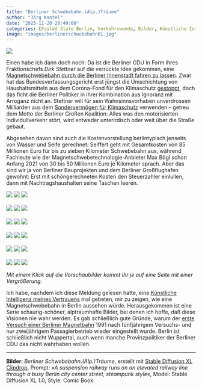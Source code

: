 ```yaml
---
title: "Berliner Schwebebahn.(Alp.)Träume"
author: "Jörg Kantel"
date: "2023-11-20 20:40:00"
categories: [Failed State Berlin, Verkehrswende, Bilder, Künstliche Intelligenz]
image: "images/berlinerschwebebahn01.jpg"
---
```


[![](images/berlinerschwebebahn01-b.jpg)](https://www.flickr.com/photos/schockwellenreiter/53345096093/)

Einen habe ich dann doch noch: Da ist die Berliner CDU in Form ihres Fraktionschefs *Dirk Stettner* auf die verrückte Idee gekommen, eine [Magnetschwebebahn durch die Berliner Innenstadt fahren zu lassen](https://taz.de/Sondervermoegen-Klimaschutz/!5971034/). Zwar hat das Bundesverfassungsgericht erst jüngst die Umschichtung von Haushaltsmitteln aus dem Corona-Fond für den Klimaschutz [gestoppt](https://www.tagesschau.de/inland/bundesverfassungsgericht-schuldenbremse-102.html), doch das ficht die Berliner Politiker in ihrer Kombination aus Ignoranz mit Arroganz nicht an. Stettner will für sein Wahnsinnsvorhaben unverdrossen Milliarden aus dem [Sondervermögen für Klimaschutz](https://taz.de/Sondervermoegen-fuer-Klimaschutz/!5971738/) verwenden -- getreu dem Motto der Berliner Großen Koalition: Alles was den motorisierten Individullverkehr stört, wird entweder unterirdisch oder weit über die Straße gebaut.

Abgesehen davon sind auch die Kostenvorstellung berlintypisch jenseits von Wasser und Seife gerechnet: Seiffert geht mit Gesamtkosten von 85 Millionen Euro für bis zu sieben Kilometer Schwebebahn aus, während Fachleute wie der Magnetschwebetechnologie-Anbieter Max Bögl schon Anfang 2021 von 30 bis 50 Millionen Euro je Kilometer sprach. Aber das sind wir ja von Berliner Bauprojekten und dem Berliner Großflughafen gewohnt: Erst mit schöngerechneten Kosten den Steuerzahler einlullen, dann mit Nachtragshaushalten seine Taschen leeren.

[![](images/berlinerschwebebahn02.jpg)](https://www.flickr.com/photos/schockwellenreiter/53345192304/)&nbsp;[![](images/berlinerschwebebahn03.jpg)](https://www.flickr.com/photos/schockwellenreiter/53345192249/)&nbsp;[![](images/berlinerschwebebahn04.jpg)](https://www.flickr.com/photos/schockwellenreiter/53344863766/)<br /><br />
[![](images/berlinerschwebebahn05.jpg)](https://www.flickr.com/photos/schockwellenreiter/53343984612/)&nbsp;[![](images/berlinerschwebebahn06.jpg)](https://www.flickr.com/photos/schockwellenreiter/53344863346/)&nbsp;[![](images/berlinerschwebebahn07.jpg)](https://www.flickr.com/photos/schockwellenreiter/53345095343/)<br /><br />
[![](images/berlinerschwebebahn08.jpg)](https://www.flickr.com/photos/schockwellenreiter/53345095268/)&nbsp;[![](images/berlinerschwebebahn09.jpg)](https://www.flickr.com/photos/schockwellenreiter/53345095228/)&nbsp;[![](images/berlinerschwebebahn10.jpg)](https://www.flickr.com/photos/schockwellenreiter/53343984107/)<br /><br />
[![](images/berlinerschwebebahn11.jpg)](https://www.flickr.com/photos/schockwellenreiter/53345314665/)&nbsp;[![](images/berlinerschwebebahn12.jpg)](https://www.flickr.com/photos/schockwellenreiter/53345314630/)&nbsp;[![](images/berlinerschwebebahn13.jpg)](https://www.flickr.com/photos/schockwellenreiter/53345314615/)<br /><br />
[![](images/berlinerschwebebahn14.jpg)](https://www.flickr.com/photos/schockwellenreiter/53344862566/)&nbsp;[![](images/berlinerschwebebahn15.jpg)](https://www.flickr.com/photos/schockwellenreiter/53345314240/)&nbsp;[![](images/berlinerschwebebahn16.jpg)](https://www.flickr.com/photos/schockwellenreiter/53345314195/)<br /><br />
[![](images/berlinerschwebebahn17.jpg)](https://www.flickr.com/photos/schockwellenreiter/53345190754/)&nbsp;[![](images/berlinerschwebebahn18.jpg)](https://www.flickr.com/photos/schockwellenreiter/53345314155/)&nbsp;[![](images/berlinerschwebebahn19.jpg)](https://www.flickr.com/photos/schockwellenreiter/53345190379/)

*Mit einem Klick auf die Vorschaubilder kommt Ihr je auf eine Seite mit einer Vergrößerung.*

Ich habe, nachdem ich diese Meldung gelesen hatte, eine [Künstliche Intelligenz meines Vertrauens](http://cognitiones.kantel-chaos-team.de/technikgeschichte/rechnerundnetze/stablediffusion.html) mal gebeten, mir zu zeigen, wie eine Magnetschwebebahn in Berlin aussehen würde. Herausgekommen ist eine Serie schaurig-schöner, alptraumhafte Bilder, bei denen ich hoffe, daß diese Visionen nie wahr werden. Es gab schließlich gute Gründe, warum der [erste Versuch einer Berliner Magnetbahn](https://de.wikipedia.org/wiki/M-Bahn) 1991 nach fünfjährigem Versuchs- und nur zweijährigem Passagierbetrieb wieder eingestellt wurde. Berlin ist schließlich nicht Wuppertal, auch wenn manche Provinzpolitiker der Berliner CDU das nicht wahrhaben wollen.

---

**Bilder**: *Berliner Schwebebahn.(Alp.)Träume*, erstellt mit [Stable Diffusion XL Clipdrop](https://clipdrop.co/stable-diffusion). Prompt: »*A suspension railway runs on an elevated railway line through a busy Berlin city center street, steampunk style*«, Model: Stable Diffusion XL&nbsp;1.0, Style: Comic Book.

